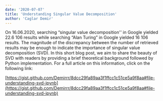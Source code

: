 ```yaml
---
date: '2020-07-07'
title: 'Understanding Singular Value Decomposition'
author: 'Caglar Demir'
---
```




On 16.06.2020, searching “singular value decomposition'' in Google yielded 22.6 106 results while searching “Alan Turing” in Google yielded 16 106 results. The magnitude of the discrepancy between the number of retrieved results may be enough to indicate the importance of singular value decomposition (SVD). In this short blog post, we aim to share the beauty of SVD with readers by providing a brief theoretical background followed by Python implementation. For a full article on this information, click on the following link:

[https://gist.github.com/Demirrr/8dcc29fa89aa3f1ffcc1c51ce5a9f8aa#file-understanding-svd-ipynb](https://gist.github.com/Demirrr/8dcc29fa89aa3f1ffcc1c51ce5a9f8aa#file-understanding-svd-ipynb)
